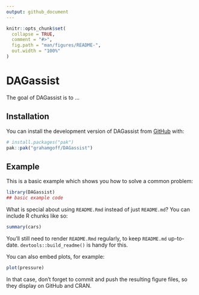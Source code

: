 ```yaml
---
output: github_document
---
```


<!-- README.md is generated from README.Rmd. Please edit that file -->

```r
knitr::opts_chunk$set(
  collapse = TRUE,
  comment = "#>",
  fig.path = "man/figures/README-",
  out.width = "100%"
)
```

# DAGassist

<!-- badges: start -->
<!-- badges: end -->

The goal of DAGassist is to ...

## Installation

You can install the development version of DAGassist from [GitHub](https://github.com/) with:

``` r
# install.packages("pak")
pak::pak("grahamgoff/DAGassist")
```

## Example

This is a basic example which shows you how to solve a common problem:

```r
library(DAGassist)
## basic example code
```

What is special about using `README.Rmd` instead of just `README.md`? You can include R chunks like so:

```r
summary(cars)
```

You'll still need to render `README.Rmd` regularly, to keep `README.md` up-to-date. `devtools::build_readme()` is handy for this.

You can also embed plots, for example:

```r
plot(pressure)
```

In that case, don't forget to commit and push the resulting figure files, so they display on GitHub and CRAN.
